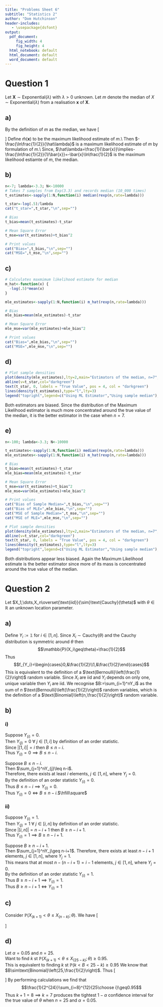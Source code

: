```yaml
---
title: "Problems Sheet 6"
subtitle: "Statistics 2"
author: "Dom Hutchinson"
header-includes:
   - \usepackage{dsfont}
output:
  pdf_document: 
     fig_width: 4
     fig_height: 4
  html_notebook: default
  html_document: default
  word_document: default
---
```


# Question 1
Let $\textbf{X}\sim\text{Exponential}(\lambda)$ with $\lambda>0$ unknown.
Let $m$ denote the median of $X\sim\text{Exponential}(\lambda)$ from a realisation $\textbf{x}$ of $\textbf{X}$.

## a)
By the definition of $m$ as the median, we have
\[\begin{array}{rrcl}
&\mathbb{P}(X\leq m)&=&\frac{1}{2}\\
\implies&1-e^{-\lambda m}&=&\frac{1}{2}\\
\implies&e^{-\lambda m}&=&\frac{1}{2}\\
\implies&-\lambda m&=&\ln\frac{1}{2}\\
\implies&m&=&-\frac{\ln\frac{1}{2}}{\lambda}
\end{array}\]
Define $\hat{m}(\textbf{x})$ to be the maximum likelihood estimate of $m$.\\
Then $-\frac{\ln\frac{1}{2}}{\hat\lambda}$ is a maximum likelihood estimate of $m$ by formulation of $m$.\\
Since, $\hat\lambda=\frac{1}{\bar{x}}\implies-\frac{\ln\frac{1}{2}}{1/\bar{x}}=-\bar{x}\ln\frac{1}{2}$ is the maximum likelihood estiamte of $m$, the median.

## b)
```r
n<-7; lambda<-3.3; N<-10000
# Takes 7 samples from Exp(3.3) and records median (10_000 times)
t_estimates<-sapply(1:N,function(i) median(rexp(n,rate=lambda)))

t_star=-log(.5)/lambda
cat("t_star=",t_star,"\n",sep="")

# Bias
t_bias=mean(t_estimates)-t_star

# Mean Square Error
t_mse=var(t_estimates)+t_bias^2

# Print values
cat("Bias=",t_bias,"\n",sep="")
cat("MSE=",t_mse,"\n",sep="")
```

## c)
```r
# Calculates maxmimum likelihood estimate for median
m_hat<-function(x) {
  -log(.5)*mean(x)
}

mle_estimates<-sapply(1:N,function(i) m_hat(rexp(n,rate=lambda)))

# Bias
mle_bias=mean(mle_estimates)-t_star

# Mean Square Error
mle_mse=var(mle_estimates)+mle_bias^2

# Print values
cat("Bias=",mle_bias,"\n",sep="")
cat("MSE=",mle_mse,"\n",sep="")
```

## d)
```r
# Plot sample densities
plot(density(mle_estimates),lty=2,main="Estimators of the median, n=7",xlab="Values of Median")
abline(v=t_star,col="darkgreen")
text(t_star, 0, labels = "True Value", pos = 4, col = "darkgreen")
lines(density(t_estimates),type="l",lty=3)
legend("topright",legend=c("Using ML Estimator","Using sample median"),lty=c(2,3),cex=.5)
```

Both estimators are biased. Since the distribution of the Maximum Likelihood estimator is much more concentrated around the true value of the median, it is the better estimator in the case when $n=7$.

## e)
```r
n<-100; lambda<-3.3; N<-10000

t_estimates<-sapply(1:N,function(i) median(rexp(n,rate=lambda)))
mle_estimates<-sapply(1:N,function(i) m_hat(rexp(n,rate=lambda)))

# Bias
t_bias=mean(t_estimates)-t_star
mle_bias=mean(mle_estimates)-t_star

# Mean Square Error
t_mse=var(t_estimates)+t_bias^2
mle_mse=var(mle_estimates)+mle_bias^2

# Print values
cat("Bias of Sample Median=",t_bias,"\n",sep="")
cat("Bias of MLE=",mle_bias,"\n",sep="")
cat("MSE of Sample Median=",t_mse,"\n",sep="")
cat("MSE of MLE=",mle_mse,"\n",sep="")

# Plot sample densities
plot(density(mle_estimates),lty=2,main="Estimators of the median, n=7",xlab="Values of Median")
abline(v=t_star,col="darkgreen")
text(t_star, 0, labels = "True Value", pos = 4, col = "darkgreen")
lines(density(t_estimates),type="l",lty=3)
legend("topright",legend=c("Using ML Estimator","Using sample median"),lty=c(2,3),cex=.5)
```

Both distributions appear less biased. Again the Maximum Likelihood estimate is the better estimator since more of its mass is concentrated around the true value of the median.

# Question 2
Let $X_1,\dots,X_n\overset{\text{iid}}{\sim}\text{Cauchy}(\theta)$ with $\theta\in\mathbb{R}$ an unknown location parameter.

## a)
Define $Y_i:=\mathds{1}$ for $i\in[1,n]$.
Since $X_i\sim\text{Cauchy}(\theta)$ and the Cauchy distribution is symmetric around $\theta$ then
$$\mathbb{P}(X_i\geq\theta)=\frac{1}{2}$$
Thus
$$f_{Y_i}=\begin{cases}0,&\frac{1}{2}\\1,&\frac{1}{2}\end{cases}$$
This is equivalent to the definition of a $\text{Bernoulli}\left(\frac{1}{2}\right)$ random variable.
Since $X_i$ are iid and $Y_i$ depends on only one, unique variable then $Y_i$ are iid.
We recognise $B:=\sum_{i=1}^nY_i$ as the sum of $n$ $\text{Bernoulli}\left(\frac{1}{2}\right)$ random variables, which is the definition of a $\text{Binomial}\left(n,\frac{1}{2}\right)$ random variable.

## b)
### i)
Suppose $Y_{(i)}=0$.\
Then $Y_{(j)}=0\ \forall\ j\in[1,i]$ by definition of an order statistic.\
Since $|[1,i]|=i$ then $B\leq n-i$.\
Thus $Y_{(i)}=0\implies B\leq n-i$.

Suppose $B\leq n-i$.\
Then $\sum_{j=1}^nY_{j}\leq n-i$.\
Therefore, there exists at least $i$ elements, $j\in[1,n]$, where $Y_{j}=0$.\
By the definition of an order statistic $Y_{(i)}=0$.\
Thus $B\leq n-i\implies Y_{(i)}=0$.\
Thus $Y_{(i)}=0\Longleftrightarrow B\leq n-i$.$\hfill\square$

### ii)
Suppose $Y_{(i)}=1$.\
Then $Y_{(j)}=1\ \forall\ j\in[i,n]$ by definition of an order statistic.\
Since $|[i,n]|=n-i+1$ then $B\geq n-i+1$.\
Thus $Y_{(i)}=1\implies B\geq n-i+1$.

Suppose $B\geq n-i+1$.\
Then $\sum_{j=1}^nY_j\geq n-i+1$.
Therefore, there exists at least $n-i+1$ elements, $j\in[1,n]$, where $Y_j=1$.\
This means that at most $n-(n-i+1)=i-1$ elements, $j\in[1,n]$, where $Y_j=0$.\
By the definition of an order statistic $Y_{(i)}=1$.\
Thus $B\geq n-i+1\implies Y_{(i)}=1$.\
Thus $B\geq n-i+1\Longleftrightarrow Y_{(i)}=1$

## c)
Consider $\mathbb{P}(X_{(k+1)}<\theta\leq X_{(n-k)};\theta)$. We have
\[\begin{array}{rcl}
\mathbb{P}(X_{(k+1)}<\theta\leq X_{(n-k)};\theta)&\equiv&\mathbb{P}(X_{(k+1)}<\theta,\theta\leq X_{(n-k)};\theta)\\
&\equiv&\mathbb{P}(Y_{(k+1)}-0,Y_{(n-k)}=1)\\
&\equiv&\mathbb{P}(B\leq n-(k+1),B\geq n-(n-k)+1)\\
&\equiv&\mathbb{P}(B\leq n-k+1,B\geq k+1)\\
&\equiv&\mathbb{P}(k+1\leq B\leq n-k+1)\\
&\equiv&\mathbb{P}(k<B<n-k)\text{ since }B\text{ is discrete}
\end{array}\]

## d)
Let $\alpha=0.05$ and $n=25$.\
Want to find $k$ st $\mathbb{P}(X_{(k+1)}<\theta\leq X_{(25-k)};\theta)\geq0.95$.\
This is equivalent to finding $k$ st $\mathbb{P}(k<B<25-k)\geq0.95$
We know that $B\sim\text{Binomial}\left(25,\frac{1}{2}\right)$. Thus
\[\begin{array}{rcl}
0.95&\leq&\mathbb{P}(k<B<25-k)\\
&=&\mathbb{P}(k+1\leq B\leq24-k)\\
&=&\sum_{i=k+1}^{24-k}\mathbb{P}(B=i)\\
&=&\sum_{i=k+1}^{24-k}{25\choose i}\left(\frac{1}{2}\right)^i\left(\frac{1}{2}\right)^{25-i}\\
&=&\frac{1}{2^{25}}\sum_{i=k+1}^{24-k}{25\choose i}\\
&=&\frac{2}{2^{25}}\sum_{i=k+1}^{12}{25\choose i}
\end{array}\]
By performing calculations we find that
$$\frac{1}{2^{24}}\sum_{i=8}^{12}{25\choose i}\geq0.95$$
Thus $k+1=8\implies k=7$ produces the tightest $1-\alpha$ confidence interval for the true value of $\theta$ when $n=25$ and $\alpha=0.05$.